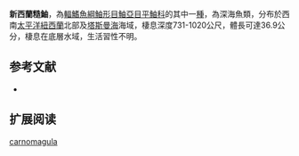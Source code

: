 {{Speciesbox
| name = 新西蘭糙鮋
| image = 
| image_width = 250px
| image_caption = 
| status = NE
| status_system = IUCN3.1
| genus = Trachyscorpia
| species = carnomagula
| authority = Motomura, Last & Yearsley, 2007
| synonyms = 
}}

'''新西蘭糙鮋'''，為[[輻鰭魚綱|輻鰭魚綱]][[鮋形目|鮋形目]][[鮋亞目|鮋亞目]][[平鮋科|平鮋科]]的其中一[[種|種]]，為深海魚類，分布於西南[[太平洋|太平洋]][[紐西蘭|紐西蘭]]北部及[[塔斯曼海|塔斯曼海]]海域，棲息深度731-1020公尺，體長可達36.9公分，棲息在底層水域，生活習性不明。
==参考文献==
*{{FishBase_species|genus=Trachyscorpia|species=carnomagula|year=2014|month=6}}

== 扩展阅读 ==
{{refbegin}}
{{wikispecies-inline|Trachyscorpia carnomagula|新西蘭糙鮋}}
{{refend}}
{{Taxonbar|from=Q4027777}}

[[Category:糙鮋屬|carnomagula]]


{{鮋形目小作品}}